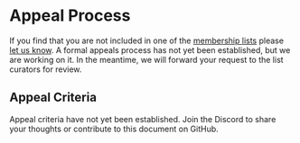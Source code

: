 
# Appeal Process

If you find that you are not included in one of the [membership lists](/membership) please [let us know](/contact). A formal appeals process has not yet been established, but we are working on it. In the meantime, we will forward your request to the list curators for review.

## Appeal Criteria
<Callout type="warning" emoji="⚠️">
  Appeal criteria have not yet been established. Join the Discord to share your thoughts or contribute to this document on GitHub.
</Callout>